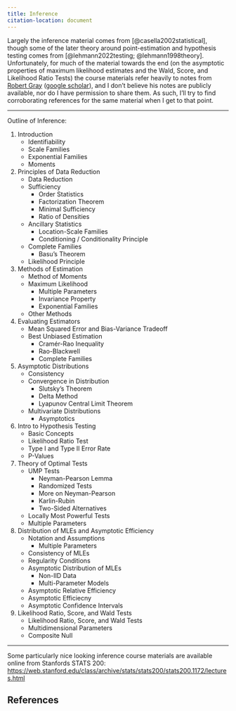 ```yaml
---
title: Inference 
citation-location: document
---
```


Largely the inference material comes from [@casella2002statistical], though some of the later theory around 
point-estimation and hypothesis testing comes from [@lehmann2022testing; @lehmann1998theory]. Unfortunately, for much of the material towards the end (on 
the asymptotic properties of maximum likelihood estimates and the Wald, Score, and Likelihood Ratio Tests) the course materials refer heavily to notes from [Robert Gray](https://www.hsph.harvard.edu/profile/robert-gray/) ([google scholar](https://scholar.google.com/citations?user=QyY7JGIAAAAJ&hl=en&oi=sra)), and I don't believe his 
notes are publicly available, nor do I have permission to share them. As such, I'll 
try to find corroborating references for the same material when I get to that point. 

---

Outline of Inference: 

1. Introduction
    - Identifiability
    - Scale Families
    - Exponential Families
    - Moments
2. Principles of Data Reduction 
    - Data Reduction
    - Sufficiency 
        - Order Statistics
        - Factorization Theorem 
        - Minimal Sufficiency 
        - Ratio of Densities
    - Ancillary Statistics
        - Location-Scale Families
        - Conditioning / Conditionality Principle
    - Complete Families
        - Basu's Theorem 
    - Likelihood Principle
3. Methods of Estimation 
    - Method of Moments
    - Maximum Likelihood
        - Multiple Parameters
        - Invariance Property
        - Exponential Families
    - Other Methods
4. Evaluating Estimators
    - Mean Squared Error and Bias-Variance Tradeoff
    - Best Unbiased Estimation
        - Cramér-Rao Inequality
        - Rao-Blackwell 
        - Complete Families
5. Asymptotic Distributions 
    - Consistency 
    - Convergence in Distribution 
      - Slutsky's Theorem 
      - Delta Method 
      - Lyapunov Central Limit Theorem 
    - Multivariate Distributions 
      - Asymptotics
6. Intro to Hypothesis Testing 
    - Basic Concepts 
    - Likelihood Ratio Test
    - Type I and Type II Error Rate 
    - P-Values 
7. Theory of Optimal Tests 
    - UMP Tests 
      - Neyman-Pearson Lemma 
      - Randomized Tests 
      - More on Neyman-Pearson 
      - Karlin-Rubin 
      - Two-Sided Alternatives 
    - Locally Most Powerful Tests
    - Multiple Parameters
8. Distribution of MLEs and Asymptotic Efficiency 
    - Notation and Assumptions 
      - Multiple Parameters
    - Consistency of MLEs
    - Regularity Conditions
    - Asymptotic Distribution of MLEs
      - Non-IID Data
      - Multi-Parameter Models 
    - Asymptotic Relative Efficiency 
    - Asymptotic Efficiecny 
    - Asymptotic Confidence Intervals 
 9. Likelihood Ratio, Score, and Wald Tests
    - Likelihood Ratio, Score, and Wald Tests
    - Multidimensional Parameters
    - Composite Null 

--- 

Some particularly nice looking inference course materials are 
available online from Stanfords STATS 200: <https://web.stanford.edu/class/archive/stats/stats200/stats200.1172/lectures.html>

## References